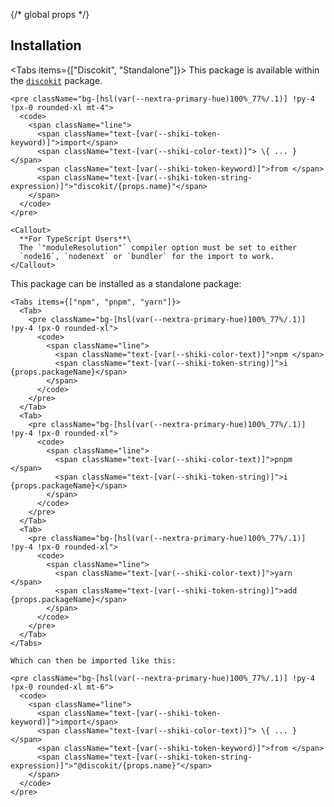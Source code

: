 {/* global props */}


## Installation

<Tabs items={["Discokit", "Standalone"]}>
  <Tab>
    This package is available within the [`discokit`](/reference/discokit) package.

    <pre className="bg-[hsl(var(--nextra-primary-hue)100%_77%/.1)] !py-4 !px-0 rounded-xl mt-4">
      <code>
        <span className="line">
          <span className="text-[var(--shiki-token-keyword)]">import</span>
          <span className="text-[var(--shiki-color-text)]"> \{ ... } </span>
          <span className="text-[var(--shiki-token-keyword)]">from </span>
          <span className="text-[var(--shiki-token-string-expression)]">"discokit/{props.name}"</span>
        </span>
      </code>
    </pre>

    <Callout>
      **For TypeScript Users**\
      The `"moduleResolution"` compiler option must be set to either
      `node16`, `nodenext` or `bundler` for the import to work.
    </Callout>

  </Tab>
  <Tab>
    This package can be installed as a standalone package:

    <Tabs items={["npm", "pnpm", "yarn"]}>
      <Tab>
        <pre className="bg-[hsl(var(--nextra-primary-hue)100%_77%/.1)] !py-4 !px-0 rounded-xl">
          <code>
            <span className="line">
              <span className="text-[var(--shiki-color-text)]">npm </span>
              <span className="text-[var(--shiki-token-string)]">i {props.packageName}</span>
            </span>
          </code>
        </pre>
      </Tab>
      <Tab>
        <pre className="bg-[hsl(var(--nextra-primary-hue)100%_77%/.1)] !py-4 !px-0 rounded-xl">
          <code>
            <span className="line">
              <span className="text-[var(--shiki-color-text)]">pnpm </span>
              <span className="text-[var(--shiki-token-string)]">i {props.packageName}</span>
            </span>
          </code>
        </pre>
      </Tab>
      <Tab>
        <pre className="bg-[hsl(var(--nextra-primary-hue)100%_77%/.1)] !py-4 !px-0 rounded-xl">
          <code>
            <span className="line">
              <span className="text-[var(--shiki-color-text)]">yarn </span>
              <span className="text-[var(--shiki-token-string)]">add {props.packageName}</span>
            </span>
          </code>
        </pre>
      </Tab>
    </Tabs>

    Which can then be imported like this:

    <pre className="bg-[hsl(var(--nextra-primary-hue)100%_77%/.1)] !py-4 !px-0 rounded-xl mt-6">
      <code>
        <span className="line">
          <span className="text-[var(--shiki-token-keyword)]">import</span>
          <span className="text-[var(--shiki-color-text)]"> \{ ... } </span>
          <span className="text-[var(--shiki-token-keyword)]">from </span>
          <span className="text-[var(--shiki-token-string-expression)]">"@discokit/{props.name}"</span>
        </span>
      </code>
    </pre>

  </Tab>
</Tabs>
